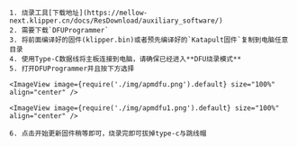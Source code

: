 
    1. 烧录工具[下载地址](https://mellow-next.klipper.cn/docs/ResDownload/auxiliary_software/)
    2. 需要下载`DFUProgrammer`
    3. 将前面编译好的固件(klipper.bin)或者预先编译好的`Katapult固件`复制到电脑任意目录
    4. 使用Type-C数据线将主板连接到电脑，请确保已经进入**DFU烧录模式**
    5. 打开DFUProgrammer并且按下方选择

    <ImageView image={require('./img/apmdfu.png').default} size="100%" align="center" />

    <ImageView image={require('./img/apmdfu1.png').default} size="100%" align="center" />

    6. 点击开始更新固件稍等即可，烧录完即可拔掉type-c与跳线帽




